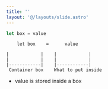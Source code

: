 ```yaml
---
title: ''
layout: '@/layouts/slide.astro'
---
```


```javascript
let box = value
```

```
    let box    =      value               
                                      
|            |    |            |      
|            |    |            |      
|------------|    |------------|      
 Container box    What to put inside
```

* value is stored inside a box
  